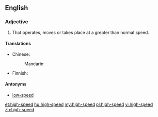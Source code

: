 ==English==

===Adjective===
{{en-adj|head=[[high]]-[[speed]]}}

# That operates, moves or takes place at a greater than normal speed.

====Translations====
{{trans-top|operates at greater than normal speed}}
* Chinese:
*: Mandarin: {{t-|cmn|高速|tr=gāosù|sc=Hani}}
{{trans-mid}}
* Finnish: {{t+|fi|nopea}}
{{trans-bottom}}

====Antonyms====
* [[low-speed]]

[[et:high-speed]]
[[hu:high-speed]]
[[my:high-speed]]
[[pl:high-speed]]
[[vi:high-speed]]
[[zh:high-speed]]